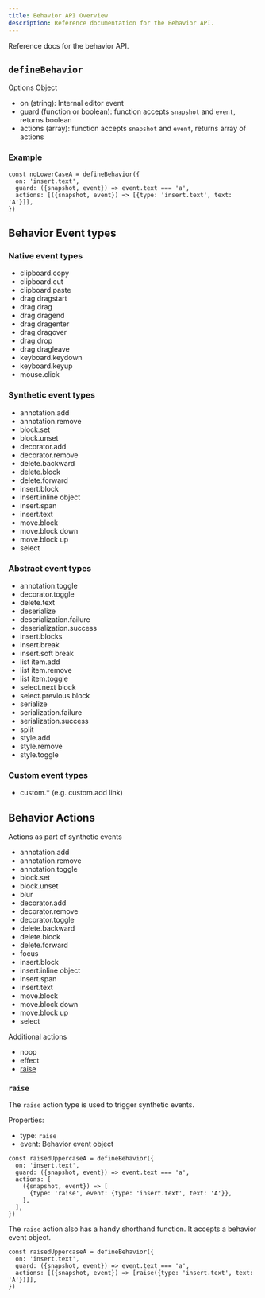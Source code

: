 ```yaml
---
title: Behavior API Overview
description: Reference documentation for the Behavior API.
---
```


Reference docs for the behavior API.

## `defineBehavior`

Options Object

- on (string): Internal editor event
- guard (function or boolean): function accepts `snapshot` and `event`, returns boolean
- actions (array): function accepts `snapshot` and `event`, returns array of actions

### Example

```tsx
const noLowerCaseA = defineBehavior({
  on: 'insert.text',
  guard: ({snapshot, event}) => event.text === 'a',
  actions: [({snapshot, event}) => [{type: 'insert.text', text: 'A'}]],
})
```

## Behavior Event types

### Native event types

- clipboard.copy
- clipboard.cut
- clipboard.paste
- drag.dragstart
- drag.drag
- drag.dragend
- drag.dragenter
- drag.dragover
- drag.drop
- drag.dragleave
- keyboard.keydown
- keyboard.keyup
- mouse.click

### Synthetic event types

- annotation.add
- annotation.remove
- block.set
- block.unset
- decorator.add
- decorator.remove
- delete.backward
- delete.block
- delete.forward
- insert.block
- insert.inline object
- insert.span
- insert.text
- move.block
- move.block down
- move.block up
- select

### Abstract event types

- annotation.toggle
- decorator.toggle
- delete.text
- deserialize
- deserialization.failure
- deserialization.success
- insert.blocks
- insert.break
- insert.soft break
- list item.add
- list item.remove
- list item.toggle
- select.next block
- select.previous block
- serialize
- serialization.failure
- serialization.success
- split
- style.add
- style.remove
- style.toggle

### Custom event types

- custom.\* (e.g. custom.add link)

## Behavior Actions

Actions as part of synthetic events

- annotation.add
- annotation.remove
- annotation.toggle
- block.set
- block.unset
- blur
- decorator.add
- decorator.remove
- decorator.toggle
- delete.backward
- delete.block
- delete.forward
- focus
- insert.block
- insert.inline object
- insert.span
- insert.text
- move.block
- move.block down
- move.block up
- select

Additional actions

- noop
- effect
- [raise](#raise)

### `raise`

The `raise` action type is used to trigger synthetic events.

Properties:

- type: `raise`
- event: Behavior event object

```tsx
const raisedUppercaseA = defineBehavior({
  on: 'insert.text',
  guard: ({snapshot, event}) => event.text === 'a',
  actions: [
    ({snapshot, event}) => [
      {type: 'raise', event: {type: 'insert.text', text: 'A'}},
    ],
  ],
})
```

The `raise` action also has a handy shorthand function. It accepts a behavior event object.

```tsx
const raisedUppercaseA = defineBehavior({
  on: 'insert.text',
  guard: ({snapshot, event}) => event.text === 'a',
  actions: [({snapshot, event}) => [raise({type: 'insert.text', text: 'A'})]],
})
```
